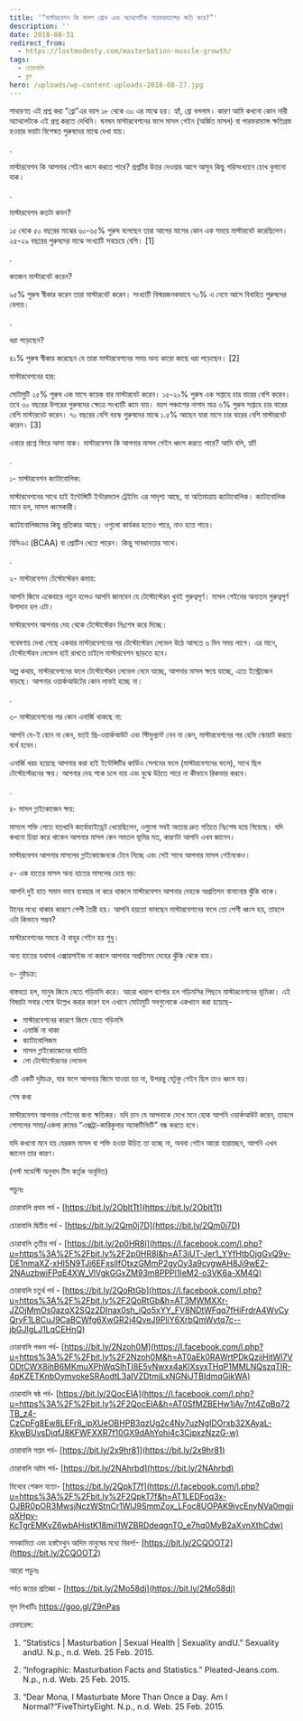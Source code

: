 ```yaml
---
title: '“মাস্টারবেশন কি মাসল গ্রোথ এবং অ্যাথলেটিক পারফরম্যান্সের ক্ষতি করে?”'
description: ''
date: 2018-08-31
redirect_from:
  - https://lostmodesty.com/masterbation-muscle-growth/
tags:
  - চোরাবালি
  - ব্লগ
hero: /uploads/wp-content-uploads-2018-08-27.jpg
---
```


সাধারণত এই প্রশ্ন করা “ব্রো”এর বয়স ১৮ থেকে ৩০ এর মাঝে হয়। হ্যাঁ, ব্রো বললাম। কারণ আমি কখনো কোন নারী অ্যাথলেটকে এই প্রশ্ন করতে দেখিনি। ঘনঘন মাস্টারবেশনের ফলে মাসল গেইন (অর্জিত মাসল) বা পারফরম্যান্স ক্ষতিগ্রস্ত হওয়ার ভয়টা বিশেষত পুরুষদের মাঝে দেখা যায়।

.

মাস্টারবেশন কি আপনার গেইন ধ্বংস করতে পারে? প্রশ্নটির উত্তর দেওয়ার আগে আসুন কিছু পরিসংখ্যানে চোখ বুলানো যাক।

.

মাস্টারবেশন কতটা কমন?

১৫ থেকে ৫০ বছরের মাঝের ৬০-৬৫% পুরুষ বলেছেন তারা আগের মাসের কোন এক সময়ে মাস্টারবেট করেছিলেন। ২৫-২৯ বছরের পুরুষদের মাঝে সংখ্যাটি সবচেয়ে বেশি। \[1]

.

কতজন মাস্টারবেট করেন?

৯৫% পুরুষ স্বীকার করেন তারা মাস্টারবেট করেন। সংখ্যাটি বিস্ময়জনকভাবে ৭০% এ নেমে আসে বিবাহিত পুরুষদের বেলায়।

.

ধরা পড়েছেন?

৪১% পুরুষ স্বীকার করেছেন যে তারা মাস্টারবেশনের সময় অন্য কারো কাছে ধরা পড়েছেন। \[2]

মাস্টারবেশনের হার:

মোটামুটি ২৫% পুরুষ এক মাসে কয়েক বার মাস্টারবেট করেন। ১৫-২০% পুরুষ এক সপ্তাহে চার বারের বেশি করেন। তবে ৩০ বছরের উপরের পুরুষদের ক্ষেত্রে সংখ্যাটি কমে যায়। বয়স পঞ্চাশের নাগাদ মাত্র ৬% পুরুষ সপ্তাহে চার বারের বেশি মাস্টারবেট করেন। ৭০ বছরের বেশি বয়স্ক পুরুষদের মাঝে ১.৫% আছেন যারা মাসে চার বারের বেশি মাস্টারবেট করেন। \[3]

এবারে প্রশ্নে ফিরে আসা যাক। মাস্টারবেশন কি আপনার মাসল গেইন ধ্বংস করতে পারে? আমি বলি, হ্যাঁ!

.

১- মাস্টারবেশন ক্যাটাবোলিক:

মাস্টারবেশনের সাথে হাই ইন্টেন্সিটি ইন্টারভ্যাল ট্রেইনিং এর সাদৃশ্য আছে, যা অতিমাত্রায় ক্যাটাবোলিক। ক্যাটাবোলিক মানে হল, মাসল ধ্বংসকারী।

ক্যাটাবোলিজমের কিছু প্রতিকার আছে। ওগুলো কার্যকর হতেও পারে, নাও হতে পারে।

বিসিএএ (BCAA) বা প্রোটিন খেতে পারেন। কিন্তু সাবধানতার সাথে।

.

২- মাস্টারবেশন টেস্টোস্টেরন কমায়:

আপনি জিমে একেবারে নতুন হলেও আপনি জানবেন যে টেস্টোস্টেরন খুবই গুরুত্বপূর্ণ। মাসল গেইনের অন্যতম গুরুত্বপূর্ণ উপাদান হল এটা।

মাস্টারবেশন আপনার দেহ থেকে টেস্টোস্টেরন নিঃশেষ করে দিচ্ছে।

গবেষণায় দেখা গেছে একবার মাস্টারবেশনের পর টেস্টোস্টেরন লেভেল উঠে আসতে ৬ দিন সময় লাগে। এর মানে, টেস্টোস্টেরন লেভেল হাই রাখতে চাইলে মাস্টারবেশন ছাড়তে হবে।

অল্প কথায়, মাস্টারবেশনের ফলে টেস্টোস্টেরন লেভেল নেমে যাচ্ছে, আপনার মাসল ক্ষয়ে যাচ্ছে, এতে ইস্ট্রোজেন বাড়ছে। আপনার ওয়ার্কআউটের কোন লাভই হচ্ছে না।

.

৩- মাস্টারবেশনের পর কোন এনার্জি থাকছে না:

আপনি যে-ই হোন না কেন, যতই প্রি-ওয়ার্কআউট এবং স্টিমুল্যান্ট নেন না কেন, মাস্টারবেশনের পর হেভি স্কোয়াট করতে ব্যর্থ হবেন।

এনার্জি খরচ হয়েছে আপনার করা হাই ইন্টেন্সিটির কার্ডিও সেশনের ফলে (মাস্টারবেশনের ফলে), সাথে ছিল টেস্টোস্টেরনের ক্ষয়। আপনার দেহ শকে চলে যায় এবং বুঝে উঠতে পারে না কীভাবে রিকভার করবে।

.

৪- মাসল গ্লাইকোজেন ক্ষয়:

মাসলে শক্তি পেতে যতখানি কার্বোহাইড্রেট খেয়েছিলেন, ওগুলো সবই অত্যন্ত দ্রুত গতিতে নিঃশেষ হয়ে গিয়েছে। যদি কখনো চিন্তা করে থাকেন আপনার মাসল কেন সমতল ভূমির মত, কারণটা আপনি এখন জানেন।

মাস্টারবেশন আপনার মাসলের গ্লাইকোজেনকে টেনে নিচ্ছে এবং সেই সাথে আপনার মাসল গেইনকেও।

৫- এক হাতের মাসল অন্য হাতের মাসলের চেয়ে বড়:

আপনি দুই হাত সমান ভাবে ব্যবহার না করে থাকলে মাস্টারবেশন আপনার দেহকে অপ্রতিসম বানানোর ঝুঁকি থাকে।

টানের মধ্যে থাকার কারণে পেশী তৈরী হয়। আপনি হয়তো ভাবছেন মাস্টারবেশনের ফলে তো পেশী ধ্বংস হয়, তাহলে এটা কিভাবে সম্ভব?

মাস্টারবেশনের সময়ে ঐ বাহুর গেইন হয় শুধু।

অন্য হাতের যথাযথ এক্সারসাইজ না করলে আপনার অপ্রতিসম দেহের ঝুঁকি থেকে যায়।

৬- দুষ্টচক্র:

বাস্তবতা হল, মানুষ জিমে যেতে গড়িমসি করে। আরো খারাপ ব্যাপার হল গড়িমসির পিছনে মাস্টারবেশনের ভূমিকা। এই বিষয়টা সবার শেষে উল্লেখ করার কারণ হল এখানে মোটামুটি সবগুলোকে একখানে করা হয়েছে-

- মাস্টারবেশনের কারণে জিমে যেতে গড়িমসি
- এনার্জি না থাকা
- ক্যাটাবোলিজম
- মাসল গ্লাইকোজেনের ঘাটতি
- লো টেস্টোস্টেরনের লেভেল

এটি একটি দুষ্টচক্র, যার ফলে আপনার জিমে যাওয়া হয় না, উপরন্তু যেটুকু গেইন ছিল তাও ধ্বংস হয়।

শেষ কথা

মাস্টারবেশন আপনার গেইনের জন্য ক্ষতিকর। যদি চান যে আপনাকে দেখে মনে হোক আপনি ওয়ার্কআউট করেন, তাহলে গোসলের সময়/একলা রুমের “এক্সট্রা-কারিকুলার অ্যাকটিভিটি” বন্ধ করতে হবে।

যদি কখনো মনে হয় যেরকম মাসল বা শক্তি হওয়া উচিত তা হচ্ছে না, অথবা গেইন আরো হারাচ্ছেন, আপনি এখন জানেন তার কারণ।

(লস্ট মডেস্টি অনুবাদ টিম কর্তৃক অনূদিত)

পড়ুনঃ

চোরাবালি প্রথম পর্ব - [https://bit.ly/2ObItTt](https://bit.ly/2ObItTt)

চোরাবালি দ্বিতীয় পর্ব - [https://bit.ly/2Qm0j7D](https://bit.ly/2Qm0j7D)

চোরাবালি তৃতীয় পর্ব - [https://bit.ly/2p0HR8l](https://l.facebook.com/l.php?u=https%3A%2F%2Fbit.ly%2F2p0HR8l&h=AT3iUT-Jer1_YYfHtbOjgGvQ9v-DE1nmaXZ-xHI5N9TJj6EFxslIfOtxzGMmP2gyOy3a9cvgwAH8Ji9wE2-2NAuzbwiFPqE4XW_VlVgkGGxZM93m8PPPl1IeM2-o3VK6a-XM4Q)

চোরাবালি চতুর্থ পর্ব - [https://bit.ly/2QoRtGb](https://l.facebook.com/l.php?u=https%3A%2F%2Fbit.ly%2F2QoRtGb&h=AT3MWMXXr-JZOjMmOs0azqX2SQz2DInax0sh_iQo5xYY_FV8NDtWFqq7fHiFrdrA4WvCyQryF1L8CuJ9CaBCWfg6XwGR2j4QveJ9PliY6XrbQmWvtq7c--jbGJIgLJ1LqCEHnQ)

চোরাবালি পঞ্চম পর্ব- [https://bit.ly/2Nzoh0M](https://l.facebook.com/l.php?u=https%3A%2F%2Fbit.ly%2F2Nzoh0M&h=AT0aEk0RAWrtPDkQziiHitWI7VODtCWX8ihB6MKmuXPhWqSlhTI8E5vNwxx4aKlXsyxTHqP1MMLNQszqTIR-4pKZETKnbOymvokeSRAodtL3aIVZDtmjLxNGNiJTBIdmqGikWA)

চোরাবালি ষষ্ঠ পর্ব- [https://bit.ly/2QocEIA](https://l.facebook.com/l.php?u=https%3A%2F%2Fbit.ly%2F2QocEIA&h=AT0SfMZBEHw1jAy7nt4ZqBq72TB_z4-CzCpFg8Ew8LEFr8_ipXUeOBHPB3qzUg2c4Ny7uzNgIDOrxb32XAyaL-KkwBUvsDiqfJ8KFWFXXR7f10GX9dAhYohi4c3CjpxzNzzG-w)

চোরাবালি সপ্তম পর্ব- [https://bit.ly/2x9hr81](https://bit.ly/2x9hr81)

চোরাবালি অষ্টম পর্ব- [https://bit.ly/2NAhrbd](https://bit.ly/2NAhrbd)

মিথ্যের শেকল যতো- [https://bit.ly/2QpkT7f](https://l.facebook.com/l.php?u=https%3A%2F%2Fbit.ly%2F2QpkT7f&h=AT1LEDFoq3x-OJBR0pOR3MwsjNczWStnCr1WlJ9SmmZox_LFoc8UOPAK9ivcEnyNVa0mgjiqXHpy-KcTgrEMKvZ6wbAHistK18miI1WZBRDdeqgnTO_e7hq0MyB2aXynXthCdw)

সমকামিতা এবং হস্তমৈথুন আদিম মানুষের মধ্যে বিরল!- [https://bit.ly/2CQOOT2](https://bit.ly/2CQOOT2)

আরো পড়ুনঃ

পর্বত জয়ের প্রতিজ্ঞা - [https://bit.ly/2Mo58dj](https://bit.ly/2Mo58dj)

মূল লিখাটিঃ https://goo.gl/Z9nPas

রেফারেন্স:

1. “Statistics | Masturbation | Sexual Health | Sexuality andU.” Sexuality andU. N.p., n.d. Web. 25 Feb. 2015.

2) “Infographic: Masturbation Facts and Statistics.” Pleated-Jeans.com. N.p., n.d. Web. 25 Feb. 2015.

3. “Dear Mona, I Masturbate More Than Once a Day. Am I Normal?”FiveThirtyEight. N.p., n.d. Web. 25 Feb. 2015.
